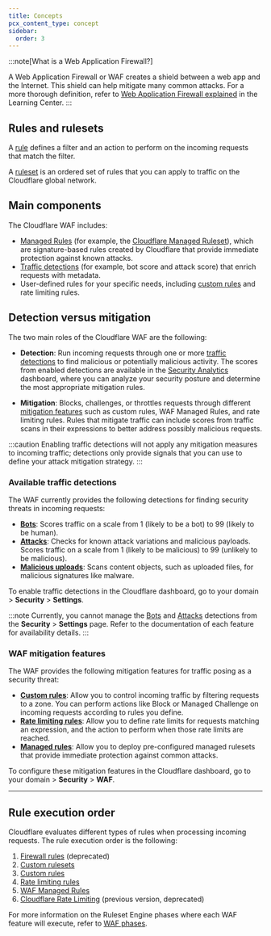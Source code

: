 ```yaml
---
title: Concepts
pcx_content_type: concept
sidebar:
  order: 3
---
```



<Render file="waf-intro" />

:::note[What is a Web Application Firewall?]

A Web Application Firewall or WAF creates a shield between a web app and the Internet. This shield can help mitigate many common attacks. For a more thorough definition, refer to [Web Application Firewall explained](https://www.cloudflare.com/learning/ddos/glossary/web-application-firewall-waf/) in the Learning Center.
:::

## Rules and rulesets

A [rule](/ruleset-engine/about/rules/) defines a filter and an action to perform on the incoming requests that match the filter.

A [ruleset](/ruleset-engine/about/rulesets/) is an ordered set of rules that you can apply to traffic on the Cloudflare global network.

## Main components

The Cloudflare WAF includes:

- [Managed Rules](/waf/managed-rules/) (for example, the [Cloudflare Managed Ruleset](/waf/managed-rules/reference/cloudflare-managed-ruleset/)), which are signature-based rules created by Cloudflare that provide immediate protection against known attacks.
- [Traffic detections](#available-traffic-detections) (for example, bot score and attack score) that enrich requests with metadata.
- User-defined rules for your specific needs, including [custom rules](/waf/custom-rules/) and <GlossaryTooltip term="rate limiting" link="/waf/rate-limiting-rules/">rate limiting rules</GlossaryTooltip>.

## Detection versus mitigation

The two main roles of the Cloudflare WAF are the following:

- **Detection**: Run incoming requests through one or more [traffic detections](#available-traffic-detections) to find malicious or potentially malicious activity. The scores from enabled detections are available in the [Security Analytics](/waf/analytics/security-analytics/) dashboard, where you can analyze your security posture and determine the most appropriate mitigation rules.

- **Mitigation**: Blocks, challenges, or throttles requests through different [mitigation features](#waf-mitigation-features) such as custom rules, WAF Managed Rules, and rate limiting rules. Rules that mitigate traffic can include scores from traffic scans in their expressions to better address possibly malicious requests.

:::caution
Enabling traffic detections will not apply any mitigation measures to incoming traffic; detections only provide signals that you can use to define your attack mitigation strategy.
:::

### Available traffic detections

The WAF currently provides the following detections for finding security threats in incoming requests:

- [**Bots**](/bots/reference/bot-management-variables/#ruleset-engine-fields): Scores traffic on a scale from 1 (likely to be a bot) to 99 (likely to be human).
- [**Attacks**](/waf/about/waf-attack-score/): Checks for known attack variations and malicious payloads. Scores traffic on a scale from 1 (likely to be malicious) to 99 (unlikely to be malicious).
- [**Malicious uploads**](/waf/about/content-scanning/): Scans content objects, such as uploaded files, for malicious signatures like malware.

To enable traffic detections in the Cloudflare dashboard, go to your domain > **Security** > **Settings**.

:::note
Currently, you cannot manage the [Bots](/bots/reference/bot-management-variables/#ruleset-engine-fields) and [Attacks](/waf/about/waf-attack-score/) detections from the **Security** > **Settings** page. Refer to the documentation of each feature for availability details.
:::

### WAF mitigation features

The WAF provides the following mitigation features for traffic posing as a security threat:

- [**Custom rules**](/waf/custom-rules/): Allow you to control incoming traffic by filtering requests to a zone. You can perform actions like Block or Managed Challenge on incoming requests according to rules you define.
- [**Rate limiting rules**](/waf/rate-limiting-rules/): Allow you to define rate limits for requests matching an expression, and the action to perform when those rate limits are reached.
- [**Managed rules**](/waf/managed-rules/): Allow you to deploy pre-configured managed rulesets that provide immediate protection against common attacks.

To configure these mitigation features in the Cloudflare dashboard, go to your domain > **Security** > **WAF**.

---

## Rule execution order

Cloudflare evaluates different types of rules when processing incoming requests. The rule execution order is the following:

1. [Firewall rules](/firewall/cf-firewall-rules/) (deprecated)
2. [Custom rulesets](/waf/custom-rules/custom-rulesets/)
3. [Custom rules](/waf/custom-rules/)
4. [Rate limiting rules](/waf/rate-limiting-rules/)
5. [WAF Managed Rules](/waf/managed-rules/)
6. [Cloudflare Rate Limiting](/waf/reference/legacy/old-rate-limiting/) (previous version, deprecated)

For more information on the Ruleset Engine phases where each WAF feature will execute, refer to [WAF phases](/waf/reference/phases/).
